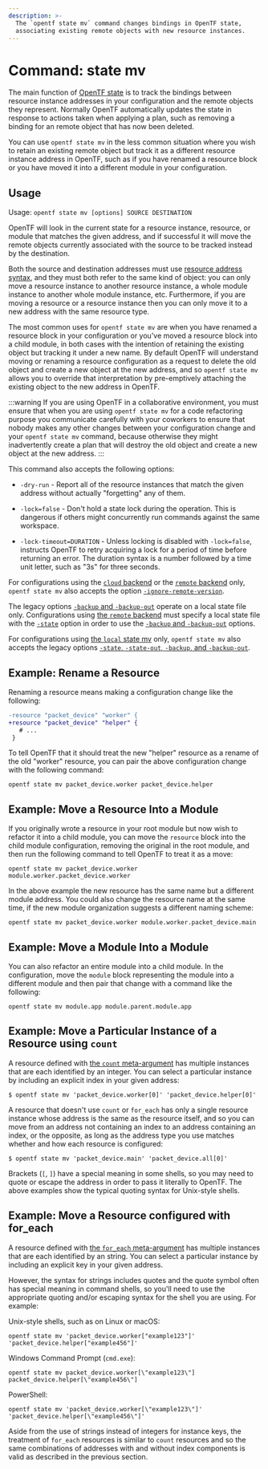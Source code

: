 ```yaml
---
description: >-
  The `opentf state mv` command changes bindings in OpenTF state,
  associating existing remote objects with new resource instances.
---
```


# Command: state mv

The main function of [OpenTF state](/docs/language/state) is
to track the bindings between resource instance addresses in your configuration
and the remote objects they represent. Normally OpenTF automatically
updates the state in response to actions taken when applying a plan, such as
removing a binding for an remote object that has now been deleted.

You can use `opentf state mv` in the less common situation where you wish
to retain an existing remote object but track it as a different resource
instance address in OpenTF, such as if you have renamed a resource block
or you have moved it into a different module in your configuration.

## Usage

Usage: `opentf state mv [options] SOURCE DESTINATION`

OpenTF will look in the current state for a resource instance, resource,
or module that matches the given address, and if successful it will move the
remote objects currently associated with the source to be tracked instead
by the destination.

Both the source and destination addresses must use
[resource address syntax](/docs/cli/state/resource-addressing), and
they must both refer to the same kind of object: you can only move a resource
instance to another resource instance, a whole module instance to another
whole module instance, etc. Furthermore, if you are moving a resource or
a resource instance then you can only move it to a new address with the
same resource type.

The most common uses for `opentf state mv` are when you have renamed a
resource block in your configuration or you've moved a resource block into
a child module, in both cases with the intention of retaining the existing
object but tracking it under a new name. By default OpenTF will understand
moving or renaming a resource configuration as a request to delete the old
object and create a new object at the new address, and so `opentf state mv`
allows you to override that interpretation by pre-emptively attaching the
existing object to the new address in OpenTF.

:::warning
If you are using OpenTF in a collaborative environment, you
must ensure that when you are using `opentf state mv` for a code refactoring
purpose you communicate carefully with your coworkers to ensure that nobody
makes any other changes between your configuration change and your
`opentf state mv` command, because otherwise they might inadvertently create
a plan that will destroy the old object and create a new object at the new
address.
:::

This command also accepts the following options:

- `-dry-run` - Report all of the resource instances that match the given
  address without actually "forgetting" any of them.

- `-lock=false` - Don't hold a state lock during the operation. This is
  dangerous if others might concurrently run commands against the same
  workspace.

- `-lock-timeout=DURATION` - Unless locking is disabled with `-lock=false`,
  instructs OpenTF to retry acquiring a lock for a period of time before
  returning an error. The duration syntax is a number followed by a time
  unit letter, such as "3s" for three seconds.

For configurations using the [`cloud` backend](/docs/cli/cloud) or the [`remote` backend](/docs/language/settings/backends/remote)
only, `opentf state mv`
also accepts the option
[`-ignore-remote-version`](/docs/cli/cloud/command-line-arguments#ignore-remote-version).

The legacy options [`-backup` and `-backup-out`](/docs/language/settings/backends/local#command-line-arguments)
operate on a local state file only. Configurations using
[the `remote` backend](/docs/language/settings/backends/remote)
must specify a local state file with the [`-state`](/docs/language/settings/backends/local#command-line-arguments)
option in order to use the [`-backup` and `-backup-out`](/docs/language/settings/backends/local#command-line-arguments)
options.

For configurations using
[the `local` state mv](/docs/language/settings/backends/local) only,
`opentf state mv` also accepts the legacy options
[`-state`, `-state-out`, `-backup`, and `-backup-out`](/docs/language/settings/backends/local#command-line-arguments).

## Example: Rename a Resource

Renaming a resource means making a configuration change like the following:

```diff
-resource "packet_device" "worker" {
+resource "packet_device" "helper" {
   # ...
 }
```

To tell OpenTF that it should treat the new "helper" resource as a rename
of the old "worker" resource, you can pair the above configuration change
with the following command:

```shell
opentf state mv packet_device.worker packet_device.helper
```

## Example: Move a Resource Into a Module

If you originally wrote a resource in your root module but now wish to refactor
it into a child module, you can move the `resource` block into the child
module configuration, removing the original in the root module, and then
run the following command to tell OpenTF to treat it as a move:

```shell
opentf state mv packet_device.worker module.worker.packet_device.worker
```

In the above example the new resource has the same name but a different module
address. You could also change the resource name at the same time, if the new
module organization suggests a different naming scheme:

```shell
opentf state mv packet_device.worker module.worker.packet_device.main
```

## Example: Move a Module Into a Module

You can also refactor an entire module into a child module. In the
configuration, move the `module` block representing the module into a different
module and then pair that change with a command like the following:

```shell
opentf state mv module.app module.parent.module.app
```

## Example: Move a Particular Instance of a Resource using `count`

A resource defined with [the `count` meta-argument](/docs/language/meta-arguments/count)
has multiple instances that are each identified by an integer. You can
select a particular instance by including an explicit index in your given
address:

```shell
$ opentf state mv 'packet_device.worker[0]' 'packet_device.helper[0]'
```

A resource that doesn't use `count` or `for_each` has only a single resource
instance whose address is the same as the resource itself, and so you can
move from an address not containing an index to an address containing an index,
or the opposite, as long as the address type you use matches whether and how
each resource is configured:

```shell
$ opentf state mv 'packet_device.main' 'packet_device.all[0]'
```

Brackets (`[`, `]`) have a special meaning in some shells, so you may need to
quote or escape the address in order to pass it literally to OpenTF.
The above examples show the typical quoting syntax for Unix-style shells.

## Example: Move a Resource configured with for_each

A resource defined with [the `for_each` meta-argument](/docs/language/meta-arguments/for_each)
has multiple instances that are each identified by an string. You can
select a particular instance by including an explicit key in your given
address.

However, the syntax for strings includes quotes and the quote symbol often
has special meaning in command shells, so you'll need to use the appropriate
quoting and/or escaping syntax for the shell you are using. For example:

Unix-style shells, such as on Linux or macOS:

```shell
opentf state mv 'packet_device.worker["example123"]' 'packet_device.helper["example456"]'
```

Windows Command Prompt (`cmd.exe`):

```shell
opentf state mv packet_device.worker[\"example123\"] packet_device.helper[\"example456\"]
```

PowerShell:

```shell
opentf state mv 'packet_device.worker[\"example123\"]' 'packet_device.helper[\"example456\"]'
```

Aside from the use of strings instead of integers for instance keys, the
treatment of `for_each` resources is similar to `count` resources and so
the same combinations of addresses with and without index components is
valid as described in the previous section.
